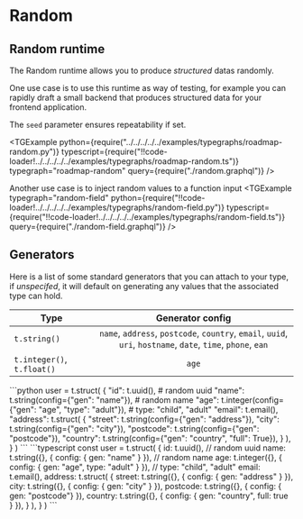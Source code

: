 

# Random

## Random runtime
The Random runtime allows you to produce *structured* datas randomly.

One use case is to use this runtime as way of testing, for example you can rapidly draft a small backend that produces structured data for your frontend application.

The `seed` parameter ensures repeatability if set.

<TGExample
    python={require("../../../../../examples/typegraphs/roadmap-random.py")}
    typescript={require("!!code-loader!../../../../../examples/typegraphs/roadmap-random.ts")}
    typegraph="roadmap-random"
    query={require("./random.graphql")}
/>



Another use case is to inject random values to a function input
<TGExample
    typegraph="random-field"
    python={require("!!code-loader!../../../../../examples/typegraphs/random-field.py")}
    typescript={require("!!code-loader!../../../../../examples/typegraphs/random-field.ts")}
    query={require("./random-field.graphql")}
/>

## Generators
Here is a list of some standard generators that you can attach to your type, if *unspecifed*, it will default on generating any values that the associated type can hold.

|            Type            |                                               Generator config                                               |
| -------------------------- | :----------------------------------------------------------------------------------------------------------: |
| `t.string()`               | `name`, `address`, `postcode`, `country`, `email`, `uuid`, `uri`, `hostname`, `date`, `time`, `phone`, `ean` |
| `t.integer()`, `t.float()` |                                                    `age`                                                     |


<SDKTabs>
    <TabItem value="python">
```python
user = t.struct(
    {
        "id": t.uuid(),  # random uuid
        "name": t.string(config={"gen": "name"}), # random name
        "age": t.integer(config={"gen": "age", "type": "adult"}), # type: "child", "adult"
        "email": t.email(),
        "address": t.struct(
            {
                "street": t.string(config={"gen": "address"}),
                "city": t.string(config={"gen": "city"}),
                "postcode": t.string(config={"gen": "postcode"}),
                "country": t.string(config={"gen": "country", "full": True}),
            }
        ),
    }
)
```
    </TabItem>
    <TabItem value="typescript">
```typescript
const user = t.struct(
    {
        id: t.uuid(),  // random uuid
        name: t.string({}, { config: { gen: "name" } }), // random name
        age: t.integer({}, { config: { gen: "age", type: "adult" } }), // type: "child", "adult"
        email: t.email(),
        address: t.struct(
            {
                street: t.string({}, { config: { gen: "address" } }),
                city: t.string({}, { config: { gen: "city" } }),
                postcode: t.string({}, { config: { gen: "postcode"} }),
                country: t.string({}, { config: { gen: "country", full: true } }),
            }
        ),
    }
)
```
    </TabItem>
</SDKTabs>



